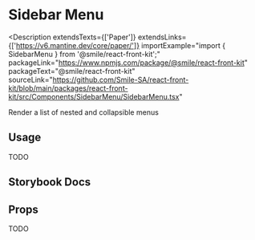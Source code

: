 
# Sidebar Menu

<Description
  extendsTexts={['Paper']}
  extendsLinks={['https://v6.mantine.dev/core/paper/']}
  importExample="import { SidebarMenu } from '@smile/react-front-kit';"
  packageLink="https://www.npmjs.com/package/@smile/react-front-kit"
  packageText="@smile/react-front-kit"
  sourceLink="https://github.com/Smile-SA/react-front-kit/blob/main/packages/react-front-kit/src/Components/SidebarMenu/SidebarMenu.tsx"
>
  Render a list of nested and collapsible menus
</Description>

## Usage

TODO

## Storybook Docs

<StorybookEmbed storyId="3-custom-components-sidebarmenu--docs" height="1250" />

## Props

TODO
